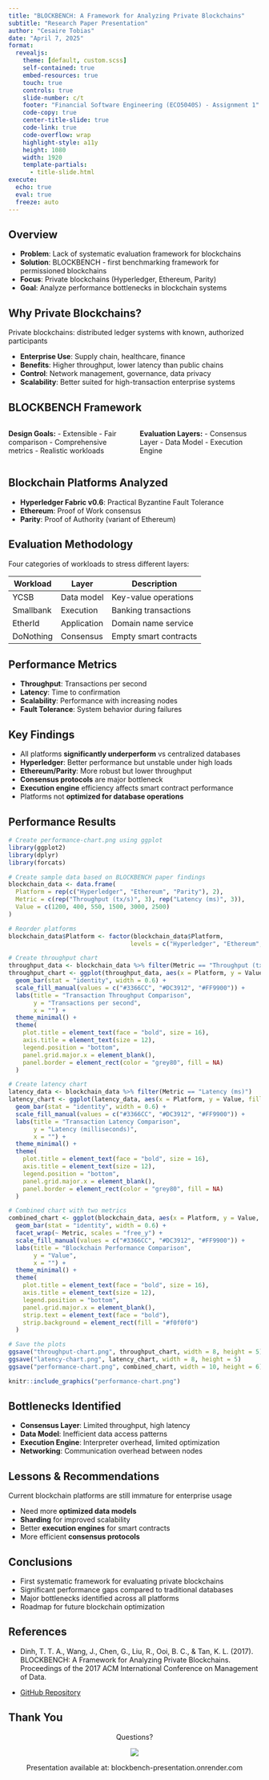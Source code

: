 ```yaml
---
title: "BLOCKBENCH: A Framework for Analyzing Private Blockchains"
subtitle: "Research Paper Presentation"
author: "Cesaire Tobias"
date: "April 7, 2025"
format:
  revealjs:
    theme: [default, custom.scss]
    self-contained: true
    embed-resources: true
    touch: true
    controls: true
    slide-number: c/t
    footer: "Financial Software Engineering (ECO5040S) - Assignment 1"
    code-copy: true
    center-title-slide: true
    code-link: true
    code-overflow: wrap
    highlight-style: a11y
    height: 1080
    width: 1920
    template-partials:
      - title-slide.html
execute:
  echo: true
  eval: true
  freeze: auto
---
```


## Overview

::: incremental
- **Problem**: Lack of systematic evaluation framework for blockchains
- **Solution**: BLOCKBENCH - first benchmarking framework for permissioned blockchains
- **Focus**: Private blockchains (Hyperledger, Ethereum, Parity)
- **Goal**: Analyze performance bottlenecks in blockchain systems
:::

## Why Private Blockchains?

::: {.custom-box}
Private blockchains: distributed ledger systems with known, authorized participants
:::

::: incremental
- **Enterprise Use**: Supply chain, healthcare, finance
- **Benefits**: Higher throughput, lower latency than public chains
- **Control**: Network management, governance, data privacy
- **Scalability**: Better suited for high-transaction enterprise systems
:::

## BLOCKBENCH Framework

::: columns
::: {.column width="50%"}
**Design Goals:**
- Extensible
- Fair comparison
- Comprehensive metrics
- Realistic workloads
:::

::: {.column width="50%"}
**Evaluation Layers:**
- Consensus Layer
- Data Model
- Execution Engine
:::
:::

## Blockchain Platforms Analyzed

::: incremental
- **Hyperledger Fabric v0.6**: Practical Byzantine Fault Tolerance
- **Ethereum**: Proof of Work consensus
- **Parity**: Proof of Authority (variant of Ethereum)
:::

## Evaluation Methodology {.smaller}

Four categories of workloads to stress different layers:

| Workload | Layer | Description |
|----------|-------|-------------|
| YCSB | Data model | Key-value operations |
| Smallbank | Execution | Banking transactions |
| EtherId | Application | Domain name service |
| DoNothing | Consensus | Empty smart contracts |

## Performance Metrics

::: incremental
- **Throughput**: Transactions per second
- **Latency**: Time to confirmation
- **Scalability**: Performance with increasing nodes
- **Fault Tolerance**: System behavior during failures
:::

## Key Findings {.smaller}

::: incremental
- All platforms **significantly underperform** vs centralized databases
- **Hyperledger**: Better performance but unstable under high loads
- **Ethereum/Parity**: More robust but lower throughput
- **Consensus protocols** are major bottleneck
- **Execution engine** efficiency affects smart contract performance
- Platforms not **optimized for database operations**
:::

## Performance Results

```r
# Create performance-chart.png using ggplot
library(ggplot2)
library(dplyr)
library(forcats)

# Create sample data based on BLOCKBENCH paper findings
blockchain_data <- data.frame(
  Platform = rep(c("Hyperledger", "Ethereum", "Parity"), 2),
  Metric = c(rep("Throughput (tx/s)", 3), rep("Latency (ms)", 3)),
  Value = c(1200, 400, 550, 1500, 3000, 2500)
)

# Reorder platforms
blockchain_data$Platform <- factor(blockchain_data$Platform, 
                                  levels = c("Hyperledger", "Ethereum", "Parity"))

# Create throughput chart
throughput_data <- blockchain_data %>% filter(Metric == "Throughput (tx/s)")
throughput_chart <- ggplot(throughput_data, aes(x = Platform, y = Value, fill = Platform)) +
  geom_bar(stat = "identity", width = 0.6) +
  scale_fill_manual(values = c("#3366CC", "#DC3912", "#FF9900")) +
  labs(title = "Transaction Throughput Comparison",
       y = "Transactions per second", 
       x = "") +
  theme_minimal() +
  theme(
    plot.title = element_text(face = "bold", size = 16),
    axis.title = element_text(size = 12),
    legend.position = "bottom",
    panel.grid.major.x = element_blank(),
    panel.border = element_rect(color = "grey80", fill = NA)
  )

# Create latency chart
latency_data <- blockchain_data %>% filter(Metric == "Latency (ms)")
latency_chart <- ggplot(latency_data, aes(x = Platform, y = Value, fill = Platform)) +
  geom_bar(stat = "identity", width = 0.6) +
  scale_fill_manual(values = c("#3366CC", "#DC3912", "#FF9900")) +
  labs(title = "Transaction Latency Comparison",
       y = "Latency (milliseconds)", 
       x = "") +
  theme_minimal() +
  theme(
    plot.title = element_text(face = "bold", size = 16),
    axis.title = element_text(size = 12),
    legend.position = "bottom",
    panel.grid.major.x = element_blank(),
    panel.border = element_rect(color = "grey80", fill = NA)
  )

# Combined chart with two metrics
combined_chart <- ggplot(blockchain_data, aes(x = Platform, y = Value, fill = Platform)) +
  geom_bar(stat = "identity", width = 0.6) +
  facet_wrap(~ Metric, scales = "free_y") +
  scale_fill_manual(values = c("#3366CC", "#DC3912", "#FF9900")) +
  labs(title = "Blockchain Performance Comparison",
       y = "Value", 
       x = "") +
  theme_minimal() +
  theme(
    plot.title = element_text(face = "bold", size = 16),
    axis.title = element_text(size = 12),
    legend.position = "bottom",
    panel.grid.major.x = element_blank(),
    strip.text = element_text(face = "bold"),
    strip.background = element_rect(fill = "#f0f0f0")
  )

# Save the plots
ggsave("throughput-chart.png", throughput_chart, width = 8, height = 5)
ggsave("latency-chart.png", latency_chart, width = 8, height = 5)
ggsave("performance-chart.png", combined_chart, width = 10, height = 6)

knitr::include_graphics("performance-chart.png")

```

## Bottlenecks Identified

::: incremental
- **Consensus Layer**: Limited throughput, high latency
- **Data Model**: Inefficient data access patterns
- **Execution Engine**: Interpreter overhead, limited optimization
- **Networking**: Communication overhead between nodes
:::

## Lessons & Recommendations

::: {.custom-box}
Current blockchain platforms are still immature for enterprise usage
:::

::: incremental
- Need more **optimized data models**
- **Sharding** for improved scalability
- Better **execution engines** for smart contracts
- More efficient **consensus protocols**
:::

## Conclusions

::: incremental
- First systematic framework for evaluating private blockchains
- Significant performance gaps compared to traditional databases
- Major bottlenecks identified across all platforms
- Roadmap for future blockchain optimization
:::

## References

- Dinh, T. T. A., Wang, J., Chen, G., Liu, R., Ooi, B. C., & Tan, K. L. (2017). BLOCKBENCH: A Framework for Analyzing Private Blockchains. Proceedings of the 2017 ACM International Conference on Management of Data.

- [GitHub Repository](https://github.com/ooibc88/blockbench)

## Thank You {.center}

::: {style="text-align: center"}
Questions?

![](https://api.qrserver.com/v1/create-qr-code/?size=150x150&data=https://blockbench-presentation.onrender.com)

Presentation available at: blockbench-presentation.onrender.com
:::